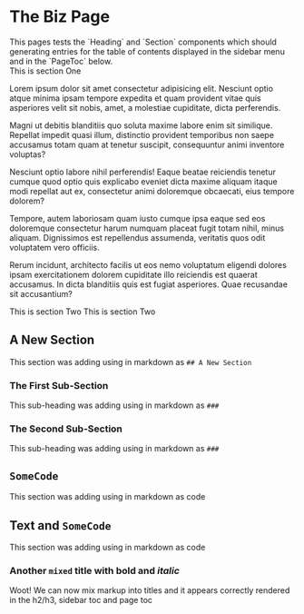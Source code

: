
# The Biz Page

<div className="intro">
  This pages tests the `Heading` and `Section` components which should
  generating entries for the table of contents displayed in the sidebar
  menu and in the `PageToc` below.
</div>

<Toc/>

<Heading text="Part the First"/>

<SubSection title="Section One">
  This is section One

  Lorem ipsum dolor sit amet consectetur adipisicing elit. Nesciunt optio
  atque minima ipsam tempore expedita et quam provident vitae quis asperiores
  velit sit nobis, amet, a molestiae cupiditate, dicta perferendis.

  Magni ut debitis blanditiis quo soluta maxime labore enim sit similique.
  Repellat impedit quasi illum, distinctio provident temporibus non saepe
  accusamus totam quam at tenetur suscipit, consequuntur animi inventore
  voluptas?

  Nesciunt optio labore nihil perferendis! Eaque beatae reiciendis tenetur
  cumque quod optio quis explicabo eveniet dicta maxime aliquam itaque modi
  repellat aut ex, consectetur animi doloremque obcaecati, eius tempore
  dolorem?

  Tempore, autem laboriosam quam iusto cumque ipsa eaque sed eos doloremque
  consectetur harum numquam placeat fugit totam nihil, minus aliquam.
  Dignissimos est repellendus assumenda, veritatis quos odit voluptatem vero
  officiis.

  Rerum incidunt, architecto facilis ut eos nemo voluptatum eligendi dolores
  ipsam exercitationem dolorem cupiditate illo reiciendis est quaerat
  accusamus. In dicta blanditiis quis est fugiat asperiores. Quae recusandae
  sit accusantium?
</SubSection>

<Heading code="Part the Second"/>

<SubSection title="Section Two">
  This is section Two
</SubSection>

<SubSection code="Section Three">
  This is section Two
</SubSection>

## A New Section

This section was adding using in markdown as `## A New Section`

### The First Sub-Section

This sub-heading was adding using in markdown as `###`

### The Second Sub-Section

This sub-heading was adding using in markdown as `###`

## `SomeCode`

This section was adding using in markdown as code

## Text and `SomeCode`

This section was adding using in markdown as code

### Another `mixed` title with **bold** and *italic*

Woot!  We can now mix markup into titles and it appears correctly
rendered in the h2/h3, sidebar toc and page toc